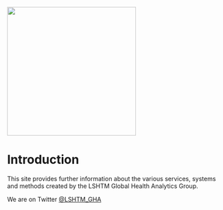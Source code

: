 ![](images/LSHTM__Global_Health_Analytics.png){width="300"}

# Introduction

This site provides further information about the various services, systems and methods created by the LSHTM Global Health Analytics Group.

We are on Twitter [\@LSHTM_GHA](https://twitter.com/LSHTM_GHA)

